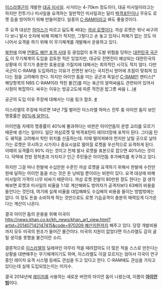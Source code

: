 {{{#!html
<object width="560" height="315"><param name="movie" value="http://www.youtube.com/v/x_89139WKho?hl=ko_KR&amp;version=3"></param><param name="allowFullScreen" value="true"></param><param name="allowscriptaccess" value="always"></param><embed src="http://www.youtube.com/v/x_89139WKho?hl=ko_KR&amp;version=3" type="application/x-shockwave-flash" width="560" height="315" allowscriptaccess="always" allowfullscreen="true"></embed></object>}}}

[[이스라엘군]]이 개발한 [[대공 미사일]]. 사거리는 4-70km 정도이다, 대공 미사일이라고는 하지만 전투기나 미사일을 요격하는 일반적인 미사일과는 달리 [[박격포]]탄이나 무유도 로켓 등을 방어하기 위해 만들어졌다. 일종의 [[C-RAM]]이라고 봐도 좋을것이다.

주 요격 대상은 [[하마스]]가 마르고 닳도록 써대는 [[까삼 로켓]]이다. 까삼 로켓은 워낙 싸구려다 보니 발사 숫자에 비해 피해가 적지만, 그렇다고 손 놓고 있자니 피해가 없는 것도 아니어서 요격을 하기 위해 이 무기체계를 개발해서 운용하고 있다. 

[[북한]]에 의해 [[연평도 해안 포격 사태]] 등 끊임없이 포격 도발 위협을 당하는 [[대한민국 국군]]도 이 무기체계의 도입을 검토한 적은 있었지만, 대규모 전면전이 예상되는 대한민국의 상황에 이 무기가 충분한 효용성을 가질지에 대해서는 회의적인 시각도 적지 않다. 다만 국군이 C-RAM을 도입하려는 이유가 전면전 보다는 국지전시 방어에 초점이 맞춰져 있다는 점을 고려해야 한다. 하지만 아이언 돔을 미는 공군과 독일산 [[C-RAM]]인 맨티스[* 해당항목의 NBS C-RAM이라 적힌 물건]를 미는 육군의 알력싸움도 관련되어 있어서 사정이 복잡하다. 싸우는 이유는 방공고도에 따른 작전권 밥그릇 싸움 (...)[http://news.naver.com/main/read.nhn?mode=LSD&mid=sec&sid1=102&oid=038&aid=0002389174 #]

공군의 도입 이유 주장에 대해서는 다음 링크 참조. [http://blog.naver.com/gold829921/60193076778 #]

이스라엘의 주장에 따르면 14년 7월 벌어진 이스라엘 하마스 전투 중 아이언 돔이 보인 명중률은 [http://m.news.naver.com/memoRankingRead.nhn?oid=001&aid=0007010983&sid1=104&ntype=MEMORANKING 90%에 달한다.] 
 
아이언돔 자체의 명중률이 40%에 불과하다는 비판은 아이언돔의 운영 교리를 모르기 때문에 생기는 일이다. 일단 까삼로켓 및 박격포탄이 레이더망에 포착이 된다. 그다음 탄도 궤적을 고려해서 착탄 위치를 산출하는데. 이때 떨어져봐야 먼지만 날릴 곳으로 날아가는 로켓은 무시하고 시가지나 중요시설로 떨어질 로켓을 우선적으로 요격하게 된다. 이때의 요격률이 90% 라는 것이고 전체 발사 로켓을 표본으로 잡으면 40%라는 것이다. 덕택에 전방 정착촌과 가자지구 인근 주민들은 아이언돔 추가배치를 촉구하고 있다.

하지만 그걸 떠나 한발에 수십만원 수준인 까삼 로켓을 요격하기 위해서 한발에 수천만원에 달하는 아이언 돔을 쓰는 것은 돈 낭비일 뿐이라는 비판이 있다. 요격 대상에 비해 미사일의 가격이 너무 비싸기 때문이다. 까삼 로켓 한발이 80만원 정도 한다는 걸 생각해보면 로켓과 미사일의 비율을 1:1로 계산해봐도 방어자가 공격자보다 63배의 비용을 들인다는 것인데, 여기에 실제 비율을 대입해봐도 수십배의 비용을 들이는 방법밖에는 없다. 이 정도 돈을 소비하게 하는 것만으로도 로켓 기습공격이 충분히 매력있게 다가온다는 계산이 나온다. 

결국 아이언 돔의 운용을 위해 미국이 [[http://news.khan.co.kr/kh_news/khan_art_view.html?artid=201407142147415&code=970209 예산지원]]까지 해주고 있다. 당장 개발비용까지 모두 미국의 원조가 들어간 물건이다. 미국의 지원이 없었다면 이스라엘도 감히 굴릴 생각을 못했을 물건이란 소리.

결론적으로 [[이스라엘]]의 딜레마인 아무리 적을 때려잡아도 더 많은 적을 스스로 만든다는 상황을 대변해주는 무기체계이기도 하며, 이스라엘도 이걸 모르지는 않아서 각국이 연구중인 레이저 요격 시스템 등에도 관심을 두고 있다고 한다. C-RAM에도 관심을 가지고 있다는데 실제 도입되었는지는 미지수.

결국 2014년에 [[레이저]]를 사용하는 새로운 버전의 아이언 돔이 나왔는데, 이름이 '''[[아이언 빔]]'''이다.
